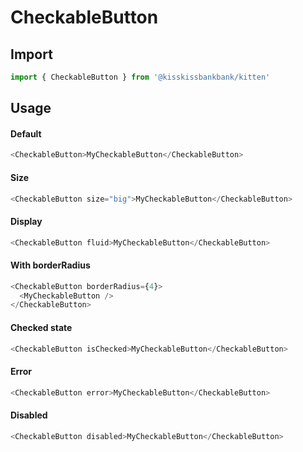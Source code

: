 
<Meta title="Buttons/Checkable Button" component={CheckableButton} />

# CheckableButton

<Story story={stories.IsCheckable} />

## Import

```js
import { CheckableButton } from '@kisskissbankbank/kitten'
```

## Usage
#### Default

```js
<CheckableButton>MyCheckableButton</CheckableButton>
```

#### Size

```js
<CheckableButton size="big">MyCheckableButton</CheckableButton>
```

#### Display

```js
<CheckableButton fluid>MyCheckableButton</CheckableButton>
```

#### With borderRadius

```js
<CheckableButton borderRadius={4}>
  <MyCheckableButton />
</CheckableButton>
```

#### Checked state

```js
<CheckableButton isChecked>MyCheckableButton</CheckableButton>
```

#### Error

```js
<CheckableButton error>MyCheckableButton</CheckableButton>
```

#### Disabled

```js
<CheckableButton disabled>MyCheckableButton</CheckableButton>
````
